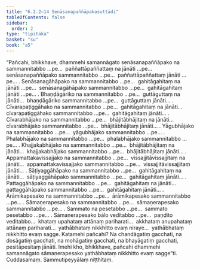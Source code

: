 ```yaml
---
title: "6.2.2–14 Senāsanapaññāpakasuttādi"
tableOfContents: false
sidebar:
  order: 2
type: "tipitaka"
basket: "su"
book: "a5"
---
```



<DynamicBreadcrumb />

<Division number="273–285" book="a5" bookNo="16">

<Paragraph number="1378" book="a5">
“Pañcahi, bhikkhave, dhammehi samannāgato senāsanapaññāpako na sammannitabbo …pe…  paññattāpaññattaṃ na jānāti …pe…  senāsanapaññāpako sammannitabbo …pe…  paññattāpaññattaṃ jānāti …pe… .
</Paragraph>

<Paragraph number="1379" book="a5">
Senāsanagāhāpako na sammannitabbo …pe…  gahitāgahitaṃ na jānāti …pe…  senāsanagāhāpako sammannitabbo …pe…  gahitāgahitaṃ jānāti …pe… .
</Paragraph>

<Paragraph number="1380" book="a5">
Bhaṇḍāgāriko na sammannitabbo …pe…  guttāguttaṃ na jānāti…  bhaṇḍāgāriko sammannitabbo …pe…  guttāguttaṃ jānāti… .
</Paragraph>

<Paragraph number="1381" book="a5">
Cīvarapaṭiggāhako na sammannitabbo …pe…  gahitāgahitaṃ na jānāti…  cīvarapaṭiggāhako sammannitabbo …pe…  gahitāgahitaṃ jānāti… .
</Paragraph>

<Paragraph number="1382" book="a5">
Cīvarabhājako na sammannitabbo …pe…  bhājitābhājitaṃ na jānāti…  cīvarabhājako sammannitabbo …pe…  bhājitābhājitaṃ jānāti… .
</Paragraph>

<Paragraph number="1383" book="a5">
Yāgubhājako na sammannitabbo …pe…  yāgubhājako sammannitabbo …pe… .
</Paragraph>

<Paragraph number="1384" book="a5">
Phalabhājako na sammannitabbo …pe…  phalabhājako sammannitabbo …pe… .
</Paragraph>

<Paragraph number="1385" book="a5">
Khajjakabhājako na sammannitabbo …pe…  bhājitābhājitaṃ na jānāti…  khajjakabhājako sammannitabbo …pe…  bhājitābhājitaṃ jānāti… .
</Paragraph>

<Paragraph number="1386" book="a5">
Appamattakavissajjako na sammannitabbo …pe…  vissajjitāvissajjitaṃ na jānāti…  appamattakavissajjako sammannitabbo …pe…  vissajjitāvissajjitaṃ jānāti… .
</Paragraph>

<Paragraph number="1387" book="a5">
Sāṭiyaggāhāpako na sammannitabbo …pe…  gahitāgahitaṃ na jānāti…  sāṭiyaggāhāpako sammannitabbo …pe…  gahitāgahitaṃ jānāti… .
</Paragraph>

<Paragraph number="1388" book="a5">
Pattaggāhāpako na sammannitabbo …pe…  gahitāgahitaṃ na jānāti…  pattaggāhāpako sammannitabbo …pe…  gahitāgahitaṃ jānāti… .
</Paragraph>

<Paragraph number="1389" book="a5">
Ārāmikapesako na sammannitabbo …pe…  ārāmikapesako sammannitabbo …pe… .
</Paragraph>

<Paragraph number="1390" book="a5">
Sāmaṇerapesako na sammannitabbo …pe…  sāmaṇerapesako sammannitabbo …pe… .
</Paragraph>

<Paragraph number="1391" book="a5">
Sammato na pesetabbo …pe…  sammato pesetabbo …pe… .
</Paragraph>

<Paragraph number="1392" book="a5">
Sāmaṇerapesako bālo veditabbo …pe…  paṇḍito veditabbo…  khataṃ upahataṃ attānaṃ pariharati…  akkhataṃ anupahataṃ attānaṃ pariharati…  yathābhataṃ nikkhitto evaṃ niraye…  yathābhataṃ nikkhitto evaṃ sagge. Katamehi pañcahi? Na chandāgatiṃ gacchati, na dosāgatiṃ gacchati, na mohāgatiṃ gacchati, na bhayāgatiṃ gacchati, pesitāpesitaṃ jānāti. Imehi kho, bhikkhave, pañcahi dhammehi samannāgato sāmaṇerapesako yathābhataṃ nikkhitto evaṃ sagge”ti.

</Paragraph>
</Division>

<Paragraph number="1393" type="center" book="a5">
Cuddasamaṃ.



</Paragraph>

<Paragraph number="1394" type="center" book="a5">
Sammutipeyyālaṃ niṭṭhitaṃ.
</Paragraph>